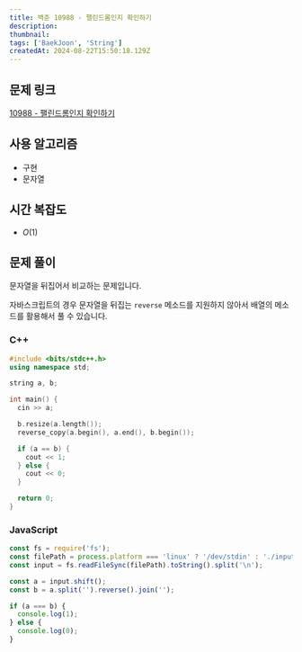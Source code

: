 ```yaml
---
title: 백준 10988 - 팰린드롬인지 확인하기
description:
thumbnail:
tags: ['BaekJoon', 'String']
createdAt: 2024-08-22T15:50:18.129Z
---
```


## 문제 링크

[10988 - 팰린드롬인지 확인하기](https://www.acmicpc.net/problem/10988)

## 사용 알고리즘

- 구현
- 문자열

## 시간 복잡도

- $O(1)$

## 문제 풀이

문자열을 뒤집어서 비교하는 문제입니다.

자바스크립트의 경우 문자열을 뒤집는 `reverse` 메소드를 지원하지 않아서 배열의 메소드를 활용해서 풀 수 있습니다.

### C++

```c++ title="C++"
#include <bits/stdc++.h>
using namespace std;

string a, b;

int main() {
  cin >> a;

  b.resize(a.length());
  reverse_copy(a.begin(), a.end(), b.begin());

  if (a == b) {
    cout << 1;
  } else {
    cout << 0;
  }

  return 0;
}
```

### JavaScript

```js title="JavaScript"
const fs = require('fs');
const filePath = process.platform === 'linux' ? '/dev/stdin' : './input.txt';
const input = fs.readFileSync(filePath).toString().split('\n');

const a = input.shift();
const b = a.split('').reverse().join('');

if (a === b) {
  console.log(1);
} else {
  console.log(0);
}
```

